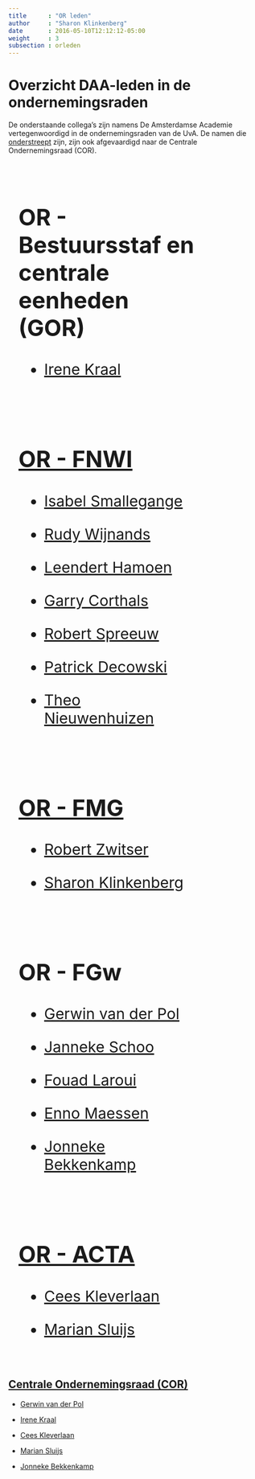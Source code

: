 ```yaml
---
title      : "OR leden"
author     : "Sharon Klinkenberg"
date       : 2016-05-10T12:12:12-05:00
weight     : 3
subsection : orleden
---
```


# Overzicht DAA-leden in de ondernemingsraden

De onderstaande collega's zijn namens De Amsterdamse Academie vertegenwoordigd in de ondernemingsraden van de UvA. De namen die <u>onderstreept</u> zijn, zijn ook afgevaardigd naar de Centrale Ondernemingsraad (COR). 

<style>
.grid-container {
  display: flex;
  flex-wrap: wrap;
}
.grid-item {
  width: 350px;
  margin: 20px;
  font-size: 30px;
  text-align: left;
}

</style>

<div class="grid-container">
  <div class="grid-item">
  
## OR - Bestuursstaf en centrale eenheden (GOR)

* <a href="http://www.uva.nl/profiel/k/r/i.kraal/i.kraal.html"><u>Irene Kraal</u>
  
  </div>
  <div class="grid-item">
  
## OR - FNWI

* <a href="http://www.uva.nl/profiel/s/m/i.smallegange/i.smallegange.html">Isabel Smallegange
* <a href="http://www.uva.nl/profiel/w/i/r.a.d.wijnands/r.a.d.wijnands.html">Rudy Wijnands
* <a href="http://www.uva.nl/profiel/h/a/l.w.hamoen/l.w.hamoen.html">Leendert Hamoen
* <a href="http://www.uva.nl/profiel/c/o/g.l.corthals/g.l.corthals.html">Garry Corthals
* <a href="http://www.uva.nl/profiel/s/p/r.j.c.spreeuw/r.j.c.spreeuw.html">Robert Spreeuw
* <a href="http://www.uva.nl/profiel/d/e/m.p.decowski/m.p.decowski.html">Patrick Decowski
* <a href="http://www.uva.nl/profiel/n/i/t.m.nieuwenhuizen/t.m.nieuwenhuizen.html">Theo Nieuwenhuizen
  
  </div>
  <div class="grid-item">
  
## OR - FMG 

* <a href="http://www.uva.nl/profiel/z/w/r.j.zwitser/r.j.zwitser.html">Robert Zwitser
* <a href="http://www.uva.nl/profiel/k/l/s.klinkenberg/s.klinkenberg.html">Sharon Klinkenberg</a>

  </div>  
  <div class="grid-item">
  
## OR - FGw

* <a href="http://www.uva.nl/profiel/p/o/g.w.vanderpol/g.w.vanderpol.html"><u>Gerwin van der Pol</u>
* <a href="http://www.uva.nl/profiel/s/c/j.schoo/j.schoo.html">Janneke Schoo
* <a href="http://www.uva.nl/profiel/l/a/f.laroui/f.laroui.html">Fouad Laroui
* <a href="http://www.uva.nl/profiel/m/a/j.m.a.h.maessen/j.m.a.h.maessen.html">Enno Maessen
* <a href="http://www.uva.nl/profiel/b/e/j.j.bekkenkamp/j.j.bekkenkamp.html"><u>Jonneke Bekkenkamp</u>
  
    </div>
  <div class="grid-item">
  
## OR - ACTA

* <a href="http://www.uva.nl/profiel/k/l/c.kleverlaan/c.kleverlaan.html"><u>Cees Kleverlaan</u>
* <a href="http://www.uva.nl/profiel/s/l/m.sluijs/m.sluijs.html"><u>Marian Sluijs</u>
  
  </div>
</div>

## Centrale Ondernemingsraad (COR)

* <a href="http://www.uva.nl/profiel/p/o/g.w.vanderpol/g.w.vanderpol.html"><u>Gerwin van der Pol</u>
* <a href="http://www.uva.nl/profiel/k/r/i.kraal/i.kraal.html"><u>Irene Kraal</u>
* <a href="http://www.uva.nl/profiel/k/l/c.kleverlaan/c.kleverlaan.html"><u>Cees Kleverlaan</u>
* <a href="http://www.uva.nl/profiel/s/l/m.sluijs/m.sluijs.html"><u>Marian Sluijs</u>
* <a href="http://www.uva.nl/profiel/b/e/j.j.bekkenkamp/j.j.bekkenkamp.html"><u>Jonneke Bekkenkamp</u>

  
  </div>
</div>











